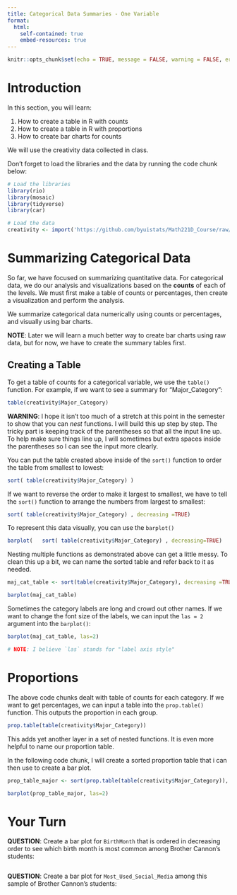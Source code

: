 ```yaml
---
title: Categorical Data Summaries - One Variable
format:
  html:
    self-contained: true
    embed-resources: true
---
```

```r
knitr::opts_chunk$set(echo = TRUE, message = FALSE, warning = FALSE, error = TRUE)
```

# Introduction

In this section, you will learn:

  1. How to create a table in R with counts  
  2. How to create a table in R with proportions  
  3. How to create bar charts for counts  
  
We will use the creativity data collected in class.

Don't forget to load the libraries and the data by running the code chunk below: 


```r
# Load the libraries
library(rio)
library(mosaic)
library(tidyverse)
library(car)

# Load the data
creativity <- import('https://github.com/byuistats/Math221D_Course/raw/main/Data/creativity_scores.csv')


```


# Summarizing Categorical Data

So far, we have focused on summarizing quantitative data.  For categorical data, we do our analysis and visualizations based on the **counts** of each of the levels.  We must first make a table of counts or percentages, then create a visualization and perform the analysis.  

We summarize categorical data numerically using counts or percentages, and visually using bar charts.  

__NOTE__:  Later we will learn a much better way to create bar charts using raw data, but for now, we have to create the summary tables first.  


## Creating a Table

To get a table of counts for a categorical variable, we use the `table()` function. For example, if we want to see a summary for "Major_Category":  


```r

table(creativity$Major_Category)

```

__WARNING__:  I hope it isn't too much of a stretch at this point in the semester to show that you can *nest* functions.  I will build this up step by step.  The tricky part is keeping track of the parentheses so that all the input line up.  To help make sure things line up, I will sometimes but extra spaces inside the parentheses so I can see the input more clearly.  

You can put the table created above inside of the `sort()` function to order the table from smallest to lowest:  

```r

sort( table(creativity$Major_Category) )

```

If we want to reverse the order to make it largest to smallest, we have to tell the `sort()` function to arrange the numbers from largest to smallest:  


```r

sort( table(creativity$Major_Category) , decreasing =TRUE)

```

To represent this data visually, you can use the `barplot()`

```r

barplot(   sort( table(creativity$Major_Category) , decreasing=TRUE)   )

```


Nesting multiple functions as demonstrated above can get a little messy.  To clean this up a bit, we can name the sorted table and refer back to it as needed.

```r
maj_cat_table <- sort(table(creativity$Major_Category), decreasing =TRUE)

barplot(maj_cat_table)

```

Sometimes the category labels are long and crowd out other names.  If we want to change the font size of the labels, we can input the `las = 2` argument into the `barplot()`:


```r

barplot(maj_cat_table, las=2)

# NOTE: I believe `las` stands for "label axis style"

```


# Proportions

The above code chunks dealt with table of counts for each category.  If we want to get percentages, we can input a table into the `prop.table()` function.  This outputs the proportion in each group.  

```r

prop.table(table(creativity$Major_Category))

```

This adds yet another layer in a set of nested functions.  It is even more helpful to name our proportion table.

In the following code chunk, I will create a sorted proportion table that i can then use to create a bar plot.  

```r

prop_table_major <- sort(prop.table(table(creativity$Major_Category)), decreasing = TRUE)

barplot(prop_table_major, las=2)

```



# Your Turn

__QUESTION__:  Create a bar plot for `BirthMonth` that is ordered in decreasing order to see which birth month is most common among Brother Cannon's students:

```r

```


__QUESTION__:  Create a bar plot for `Most_Used_Social_Media` among this sample of Brother Cannon's students:  

```r

```




